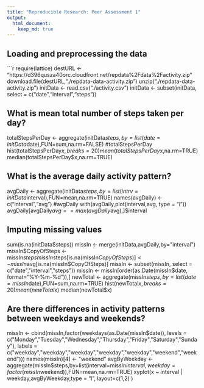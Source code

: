 ```yaml
---
title: "Reproducible Research: Peer Assessment 1"
output: 
  html_document:
    keep_md: true
---
```



## Loading and preprocessing the data

```r
require(lattice)
destURL <- "https://d396qusza40orc.cloudfront.net/repdata%2Fdata%2Factivity.zip"
download.file(destURL,"./repdata-data-activity.zip")
unzip("./repdata-data-activity.zip")
initData <- read.csv("./activity.csv")
initData <- subset(initData, select = c("date","interval","steps"))

## What is mean total number of steps taken per day?
totalStepsPerDay <- aggregate(initData$steps,by=list(date=initData$date),FUN=sum,na.rm=FALSE)
#totalStepsPerDay
hist(totalStepsPerDay$x,breaks=20)
mean(totalStepsPerDay$x,na.rm=TRUE)
median(totalStepsPerDay$x,na.rm=TRUE)

## What is the average daily activity pattern?
avgDaily <- aggregate(initData$steps,by=list(intrv=initData$interval),FUN=mean,na.rm=TRUE)
names(avgDaily) <- c("interval","avg")
#avgDaily
with(avgDaily,plot(interval,avg, type = "l"))
avgDaily[avgDaily$avg == max(avgDaily$avg),]$interval


## Imputing missing values
sum(is.na(initData$steps))
missIn <- merge(initData,avgDaily,by="interval")
missIn$CopyOfSteps <- missIn$steps
missIn$steps[is.na(missIn$CopyOfSteps)] <- missIn$avg[is.na(missIn$CopyOfSteps)]
missIn <- subset(missIn, select = c("date","interval","steps"))
missIn <- missIn[order(as.Date(missIn$date, format="%Y-%m-%d")),]
newTotal <- aggregate(missIn$steps,by=list(date=missIn$date),FUN=sum,na.rm=TRUE)
hist(newTotal$x,breaks=20)
mean(newTotal$x)
median(newTotal$x)


## Are there differences in activity patterns between weekdays and weekends?
missIn <- cbind(missIn,factor(weekdays(as.Date(missIn$date)), levels = c("Monday","Tuesday","Wednesday","Thursday","Friday","Saturday","Sunday"), labels = c("weekday","weekday","weekday","weekday","weekday","weekend","weekend")))
names(missIn)[4] <- "weekend"
avgByWeekday <- aggregate(missIn$steps,by=list(interval=missIn$interval,weekday=factor(missIn$weekend)),FUN=mean,na.rm=TRUE)
xyplot(x ~ interval | weekday,avgByWeekday,type = "l", layout=c(1,2) )
